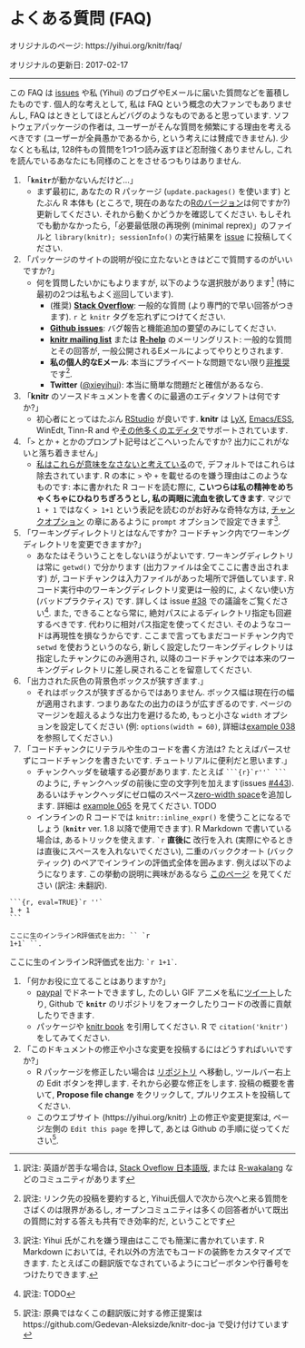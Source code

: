 <!---
title: Frequently Asked Questions
date: '2017-02-17'
--->

# よくある質問 (FAQ) {#FAQs}

オリジナルのページ: https://yihui.org/knitr/faq/

オリジナルの更新日: 2017-02-17

-----

この FAQ は [issues](https://github.com/yihui/knitr/issues) や私 (Yihui) のブログやEメールに届いた質問などを蓄積したものです. 個人的な考えとして, 私は FAQ という概念の大ファンでもありませんし, FAQ はときとしてほとんどバグのようなものであると思っています. ソフトウェアパッケージの作者は, ユーザーがそんな質問を頻繁にする理由を考えるべきです (ユーザーが全員愚かであるから, という考えには賛成できません). 少なくとも私は, 128件もの質問を1つ1つ読み返すほど忍耐強くありませんし, これを読んでいるあなたにも同様のことをさせるつもりはありません.

1. 「**`knitr`**が動かないんだけど...」
    - まず最初に, あなたの R パッケージ (`update.packages()` を使います) とたぶん R 本体も (ところで, 現在のあなたの[Rのバージョン](https://cran.rstudio.com)は何ですか?) 更新してください. それから動くかどうかを確認してください. もしそれでも動かなかったら,「必要最低限の再現例 (minimal reprex)」のファイルと `library(knitr); sessionInfo()` の実行結果を [issue](https://github.com/yihui/knitr/issues) に投稿してください.
1. 「パッケージのサイトの説明が役に立たないときはどこで質問するのがいいですか?」
    - 何を質問したいかにもよりますが, 以下のような選択肢があります^[訳注: 英語が苦手な場合は, [Stack Oveflow 日本語版](https://ja.stackoverflow.com/), または [R-wakalang](https://r-wakalang.slack.com/messages/general/) などのコミュニティがあります] (特に最初の2つは私もよく巡回しています).
        - (推奨) **[Stack Overflow](http://stackoverflow.com/questions/tagged/knitr)**: 一般的な質問 (より専門的で早い回答がつきます). `r` と `knitr` タグを忘れずにつけてください. 
        - **[Github issues](https://github.com/yihui/knitr/issues)**: バグ報告と機能追加の要望のみにしてください.
        - **[knitr mailing list](https://groups.google.com/group/knitr)** または **[R-help](http://www.r-project.org/mail.html)** のメーリングリスト: 一般的な質問とその回答が, 一般公開されるEメールによってやりとりされます.
        - **私の個人的なEメール**: 本当にプライベートな問題でない限り[非推奨](https://yihui.org/en/2017/08/so-gh-email/)です^[訳注: リンク先の投稿を要約すると, Yihui氏個人で次から次へと来る質問をさばくのは限界があるし, オープンコミュニティは多くの回答者がいて既出の質問に対する答えも共有でき効率的だ, ということです].
        - **Twitter** ([\@xieyihui](http://twitter.com/xieyihui)): 本当に簡単な問題だと確信があるなら.
1. 「**knitr** のソースドキュメントを書くのに最適のエディタソフトは何ですか?」
    - 初心者にとってはたぶん [RStudio](https://www.rstudio.com) が良いです. **knitr** は [LyX](/knitr/demo/lyx/),  [Emacs/ESS](http://ess.r-project.org/), WinEdt, Tinn-R and や[その他多くのエディタ](#editors)でサポートされています.
1. 「`>` とか `+` とかのプロンプト記号はどこへいったんですか? 出力にこれがないと落ち着きません」
    - [私はこれらが意味をなさないと考えている](https://yihui.org/en/2013/01/code-pollution-with-command-prompts/)ので, デフォルトではこれらは除去されています. R の本に `>` や `+` を載せるのを嫌う理由はこのようなものです: 本に書かれた R コードを読む際に, **こいつらは私の精神をめちゃくちゃにひねりちぎろうとし, 私の両眼に流血を欲してきます**. マジで `1 + 1` ではなく `> 1+1` という表記を読むのがお好みな奇特な方は, [チャンクオプション](#options) の章にあるように `prompt` オプションで設定できます^[訳注: Yihui 氏がこれを嫌う理由はここでも簡潔に書かれています. R Markdown においては, それ以外の方法でもコードの装飾をカスタマイズできます. たとえばこの翻訳版でなされているようにコピーボタンや行番号をつけたりできます.].
1. 「ワーキングディレクトリとはなんですか? コードチャンク内でワーキングディレクトリを変更できますか?」
    - あなたはそういうことをしないほうがよいです. ワーキングディレクトリは常に `getwd()` で分かります (出力ファイルは全てここに書き出されます) が, コードチャンクは入力ファイルがあった場所で評価しています. R コード実行中のワーキングディレクトリ変更は一般的に, よくない使い方 (バッドプラクティス) です. 詳しくは issue [#38](https://github.com/yihui/knitr/issues/38) での議論をご覧ください^[訳注: TODO]. また, できることなら常に, 絶対パスによるディレクトリ指定も回避するべきです. 代わりに相対パス指定を使ってください. そのようなコードは再現性を損なうからです. ここまで言ってもまだコードチャンク内で `setwd` を使おうというのなら, 新しく設定したワーキングディレクトリは指定したチャンクにのみ適用され, 以降のコードチャンクでは本来のワーキングディレクトリに差し戻されることを留意してください.
1. 「出力された灰色の背景色ボックスが狭すぎます.」
    - それはボックスが狭すぎるからではありません. ボックス幅は現在行の幅が適用されます. つまりあなたの出力のほうが広すぎるのです. ページのマージンを超えるような出力を避けるため, もっと小さな `width` オプションを設定してください (例: `options(width = 60)`, 詳細は[example 038](https://github.com/yihui/knitr-examples/blob/master/038-output-width.Rnw) を参照してください.)
1. 「コードチャンクにリテラルや生のコードを書く方法は? たとえばパースせずにコードチャンクを書きたいです. チュートリアルに便利だと思います.」
    - チャンクヘッダを破壊する必要があります. たとえば ```` ```{r}`r''` ``` ```` のように, チャンクヘッダの前後に空の文字列を加えます(issues [#443](https://github.com/yihui/knitr/issues/443)). あるいはチャンクヘッダにゼロ幅のスペース[zero-width space](http://en.wikipedia.org/wiki/Zero-width_space)を追加します. 詳細は [example 065](https://github.com/yihui/knitr-examples) を見てください. TODO
    - インラインの R コードでは `knitr::inline_expr()`  を使うことになるでしょう (**`knitr`** ver. 1.8 以降で使用できます). R Markdown で書いている場合は, あるトリックを使えます. `` `r `` **直後に** 改行を入れ (実際にやるときは直後にスペースを入れないでください), 二重のバッククオート (バックティック) のペアでインラインの評価式全体を囲みます. 例えば以下のようになります. この挙動の説明に興味があるなら [このページ](/en/2017/11/knitr-verbatim-code-chunk/) を見てください (訳注: 未翻訳).

````
```{r, eval=TRUE}`r ''`
1 + 1
```
````

```
ここに生のインラインR評価式を出力: `` `r
1+1` ``.
```

ここに生のインラインR評価式を出力: `` `r
1+1` ``.

1. 「何かお役に立てることはありますか?」
    - [paypal](https://paypal.me/YihuiXie) でドネートできますし, たのしい GIF アニメを私に[ツイート](https://twitter.com/xieyihui)したり, Github で **`knitr`** のリポジトリをフォークしたりコードの改善に貢献したりできます.
    - パッケージや [knitr book](http://amzn.com/1498716962) を引用してください. R で `citation('knitr')` をしてみてください.
1. 「このドキュメントの修正や小さな変更を投稿するにはどうすればいいですか?」
    - R パッケージを修正したい場合は [リポジトリ](https://github.com/yihui/knitr) へ移動し, ツールバー右上の Edit ボタンを押します. それから必要な修正をします. 投稿の概要を書いて, **Propose file change** をクリックして, プルリクエストを投稿してください.
    - このウエブサイト (https://yihui.org/knitr) 上の修正や変更提案は, ページ左側の `Edit this page` を押して, あとは Github の手順に従ってください^[訳注: 原典ではなくこの翻訳版に対する修正提案は https://github.com/Gedevan-Aleksizde/knitr-doc-ja で受け付けています].